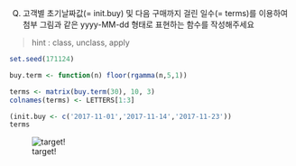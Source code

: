 Q) 고객별 초기날짜값(= init.buy) 및 다음 구매까지 걸린 일수(= terms)를 이용하여  
첨부 그림과 같은 yyyy-MM-dd 형태로 표현하는 함수를 작성해주세요 

> hint : class, unclass, apply

```r
set.seed(171124)

buy.term <- function(n) floor(rgamma(n,5,1))

terms <- matrix(buy.term(30), 10, 3)
colnames(terms) <- LETTERS[1:3]

(init.buy <- c('2017-11-01','2017-11-14','2017-11-23'))
terms
```

![target!](simple_date_handling.PNG)
